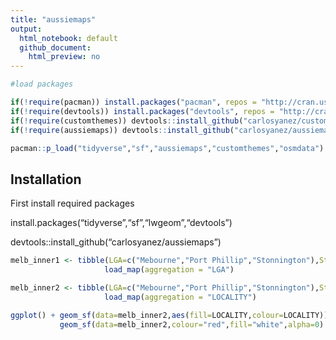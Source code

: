 ```yaml
---
title: "aussiemaps"
output:
  html_notebook: default
  github_document:
    html_preview: no
---
```


```r
#load packages

if(!require(pacman)) install.packages("pacman", repos = "http://cran.us.r-project.org")
if(!require(devtools)) install.packages("devtools", repos = "http://cran.us.r-project.org")
if(!require(customthemes)) devtools::install_github("carlosyanez/customthemes")
if(!require(aussiemaps)) devtools::install_github("carlosyanez/aussiemaps")

pacman::p_load("tidyverse","sf","aussiemaps","customthemes","osmdata")


```


## Installation

First install required packages

install.packages("tidyverse","sf","lwgeom","devtools")

devtools::install_github("carlosyanez/aussiemaps")


```r

melb_inner1 <- tibble(LGA=c("Mebourne","Port Phillip","Stonnington"),State=rep("VIC",3)) %>% 
                     load_map(aggregation = "LGA")

melb_inner2 <- tibble(LGA=c("Mebourne","Port Phillip","Stonnington"),State=rep("VIC",3)) %>% 
                     load_map(aggregation = "LOCALITY")

ggplot() + geom_sf(data=melb_inner2,aes(fill=LOCALITY,colour=LOCALITY)) +
           geom_sf(data=melb_inner2,colour="red",fill="white",alpha=0)

```




